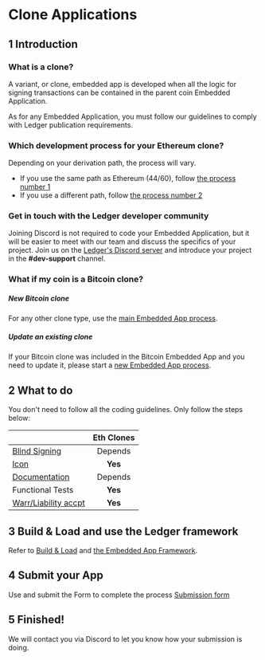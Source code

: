 # Clone Applications

## 1 Introduction

### What is a clone?

A variant, or clone, embedded app is developed when all the logic for signing transactions can be contained in the parent coin Embedded Application.

As for any Embedded Application, you must follow our guidelines to comply with Ledger publication requirements.

### Which development process for your Ethereum clone?

Depending on your derivation path, the process will vary. 
- If you use the same path as Ethereum (44/60), follow [the process number 1](./eth-app-update/)
- If you use a different path, follow [the process number 2](./eth-clones/)

### Get in touch with the Ledger developer community

Joining Discord is not required to code your Embedded Application, but it will be easier to meet with our team and discuss the specifics of your project. Join us on the [Ledger's Discord server](https://developers.ledger.com/discord/) and introduce your project in the **#dev-support** channel.

### What if my coin is a Bitcoin clone?

##### New Bitcoin clone

For any other clone type, use the [main Embedded App process](../introduction/).

##### Update an existing clone

If your Bitcoin clone was included in the Bitcoin Embedded App and you need to update it, please start a [new Embedded App process](../introduction/).



## 2 What to do  

You don't need to follow all the coding guidelines. Only follow the steps below:

|                                                              | Eth Clones |
|--------------------------------------------------------------|:----------:|
| [Blind Signing](../coding-guidelinesblind-signing/)          | Depends    |
| [Icon](../deliverables/icons/)                               | **Yes**    |
| [Documentation](../deliverables/documentation-requirements/) | Depends    |
| Functional Tests                                             | **Yes**    |
| [Warr/Liability accpt](../deliverables/warranty-disclaimer/) | **Yes**    |


## 3 Build & Load and use the Ledger framework
Refer to [Build & Load](../quickstart/build-load/) and [the Embedded App Framework](../quickstart/framework/).


## 4 Submit your App
Use and submit the Form to complete the process
[Submission form](../process/submission-form/)

## 5 Finished!
We will contact you via Discord to let you know how your submission is doing.
